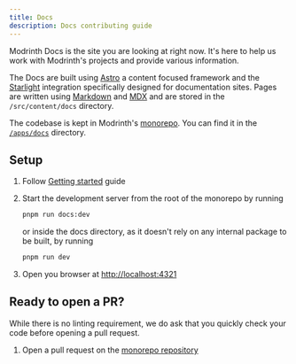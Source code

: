 ```yaml
---
title: Docs
description: Docs contributing guide
---
```



Modrinth Docs is the site you are looking at right now. It's here to help us work with Modrinth's projects and provide various information.

The Docs are built using [Astro](https://astro.build) a content focused framework and the [Starlight](https://starlight.astro.build) integration specifically designed for documentation sites. Pages are written using [Markdown](https://www.markdownguide.org/basic-syntax) and [MDX](https://mdxjs.com) and are stored in the `/src/content/docs` directory.

The codebase is kept in Modrinth's [monorepo](https://github.com/modrinth/code). You can find it in the [`/apps/docs`](https://github.com/modrinth/code/tree/main/apps/docs) directory.

## Setup

<Steps>

1. Follow [Getting started](/contributing/getting-started#installation) guide

2. Start the development server from the root of the monorepo by running
    ```bash
    pnpm run docs:dev
    ```
    
    or inside the docs directory, as it doesn't rely on any internal package to be built, by running
    ```bash
    pnpm run dev
    ```

2. Open you browser at [http://localhost:4321](http://localhost:4321)

</Steps>

## Ready to open a PR?

While there is no linting requirement, we do ask that you quickly check your code before opening a pull request.

<Steps>

1. Open a pull request on the [monorepo repository](https://github.com/modrinth/code)

</Steps>